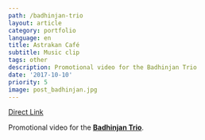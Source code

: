 ```yaml
---
path: /badhinjan-trio
layout: article
category: portfolio
language: en
title: Astrakan Café
subtitle: Music clip
tags: other
description: Promotional video for the Badhinjan Trio
date: '2017-10-10'
priority: 5
image: post_badhinjan.jpg
---
```


<ResponsiveIframe
  src="https://www.youtube.com/embed/AyRCXbdHzTE?rel=0"
  width="1920"
  height="1080"
/>

[Direct Link](https://www.youtube.com/watch?v=AyRCXbdHzTE)

Promotional video for the **[Badhinjan Trio](https://www.facebook.com/BadhinjanTrio/)**.
